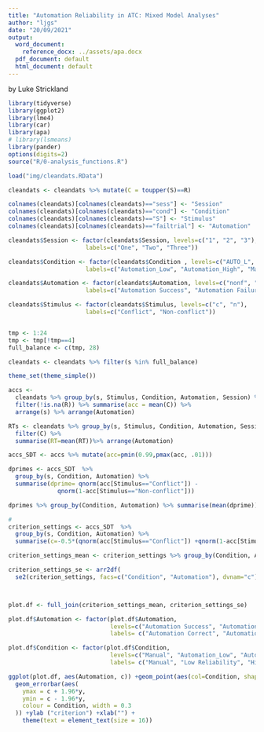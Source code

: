 ```yaml
---
title: "Automation Reliability in ATC: Mixed Model Analyses"
author: "ljgs"
date: "20/09/2021"
output:
  word_document:
    reference_docx: ../assets/apa.docx
  pdf_document: default
  html_document: default
---
```

by Luke Strickland

```r



library(tidyverse)
library(ggplot2)
library(lme4)
library(car)
library(apa)
# library(lsmeans)
library(pander)
options(digits=2)
source("R/0-analysis_functions.R")

load("img/cleandats.RData")

cleandats <- cleandats %>% mutate(C = toupper(S)==R)

colnames(cleandats)[colnames(cleandats)=="sess"] <- "Session"
colnames(cleandats)[colnames(cleandats)=="cond"] <- "Condition"
colnames(cleandats)[colnames(cleandats)=="S"] <- "Stimulus"
colnames(cleandats)[colnames(cleandats)=="failtrial"] <- "Automation"

cleandats$Session <- factor(cleandats$Session, levels=c("1", "2", "3"),
                      labels=c("One", "Two", "Three"))

cleandats$Condition <- factor(cleandats$Condition , levels=c("AUTO_L", "AUTO_H", "MANUAL"),
                      labels=c("Automation_Low", "Automation_High", "Manual"))

cleandats$Automation <- factor(cleandats$Automation, levels=c("nonf", "fail"),
                      labels=c("Automation Success", "Automation Failure"))

cleandats$Stimulus <- factor(cleandats$Stimulus, levels=c("c", "n"),
                      labels=c("Conflict", "Non-conflict"))


tmp <- 1:24
tmp <- tmp[!tmp==4]
full_balance <- c(tmp, 28) 

cleandats <- cleandats %>% filter(s %in% full_balance)

theme_set(theme_simple())

accs <-
  cleandats %>% group_by(s, Stimulus, Condition, Automation, Session) %>% 
  filter(!is.na(R)) %>% summarise(acc = mean(C)) %>%
  arrange(s) %>% arrange(Automation)

RTs <- cleandats %>% group_by(s, Stimulus, Condition, Automation, Session) %>% 
  filter(C) %>% 
  summarise(RT=mean(RT))%>% arrange(Automation)


```


```r

accs_SDT <- accs %>% mutate(acc=pmin(0.99,pmax(acc, .01)))

dprimes <- accs_SDT  %>% 
  group_by(s, Condition, Automation) %>% 
  summarise(dprime= qnorm(acc[Stimulus=="Conflict"]) - 
              qnorm(1-acc[Stimulus=="Non-conflict"]))

dprimes %>% group_by(Condition, Automation) %>% summarise(mean(dprime))

# 
criterion_settings <- accs_SDT  %>%
  group_by(s, Condition, Automation) %>%
  summarise(c=-0.5*(qnorm(acc[Stimulus=="Conflict"]) +qnorm(1-acc[Stimulus=="Non-conflict"])))

criterion_settings_mean <- criterion_settings %>% group_by(Condition, Automation) %>% summarise(c=mean(c))

criterion_settings_se <- arr2df(
  se2(criterion_settings, facs=c("Condition", "Automation"), dvnam="c"))



plot.df <- full_join(criterion_settings_mean, criterion_settings_se)

plot.df$Automation <- factor(plot.df$Automation, 
                             levels=c("Automation Success", "Automation Failure"),
                             labels= c("Automation Correct", "Automation Incorrect"))

plot.df$Condition <- factor(plot.df$Condition, 
                             levels=c("Manual", "Automation_Low", "Automation_High"),
                             labels= c("Manual", "Low Reliability", "High Reliability"))

ggplot(plot.df, aes(Automation, c)) +geom_point(aes(col=Condition, shape=Condition), size=3)  + 
  geom_errorbar(aes(
    ymax = c + 1.96*y,
    ymin = c - 1.96*y,
    colour = Condition, width = 0.3
  )) +ylab ("criterion") +xlab("") +
    theme(text = element_text(size = 16))



```
